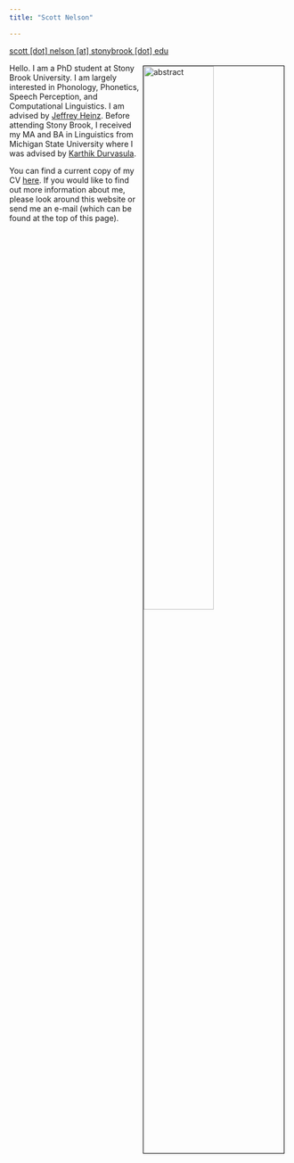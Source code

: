 ```yaml
---
title: "Scott Nelson"

---
```


[scott [dot] nelson [at] stonybrook [dot] edu](mailto:scott.nelson@stonybrook.edu)





<img src="pics/me.jpg"  alt="abstract" style="float: right; margin: 4px 10px 0px 4px; border: 1px solid #000000; height:auto; width:50%">

Hello. I am a PhD student at Stony Brook University. I am largely interested in Phonology, Phonetics, Speech Perception, and Computational Linguistics. I am advised by [Jeffrey Heinz](http://jeffreyheinz.net). Before attending Stony Brook, I received my MA and BA in Linguistics from Michigan State University where I was advised by [Karthik Durvasula](https://karthikdurvasula.gitlab.io). 

You can find a current copy of my CV [here](pics/cv.pdf). If you would like to find out more information about me, please look around this website or send me an e-mail (which can be found at the top of this page). 




